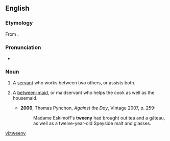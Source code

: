 ==English==

===Etymology===
From {{suffix|'tween|y}}.

===Pronunciation===
* {{IPA|/ˈtwiːni/}}

===Noun===
{{en-noun|tweenies}}

# A [[servant]] who works between two others, or assists both.
# {{historical}} A [[between-maid]], or maidservant who helps the cook as well as the housemaid.
#* '''2006''', Thomas Pynchon, ''Against the Day'', Vintage 2007, p. 259:
#*: Madame Eskimoff's '''tweeny''' had brought out tea and a gâteau, as well as a twelve-year-old Speyside malt and glasses.

[[vi:tweeny]]